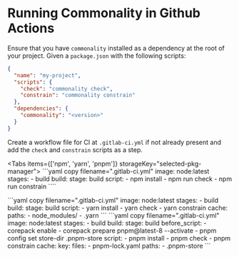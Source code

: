 
# Running Commonality in Github Actions

Ensure that you have `commonality` installed as a dependency at the root of your project.
Given a `package.json` with the following scripts:

```json filename="package.json"
{
  "name": "my-project",
  "scripts": {
    "check": "commonality check",
    "constrain": "commonality constrain"
  },
  "dependencies": {
    "commonality": "<version>"
  }
}
```

Create a workflow file for CI at `.gitlab-ci.yml` if not already present and add the `check` and `constrain` scripts as a step.

<Tabs items={['npm', 'yarn', 'pnpm']} storageKey="selected-pkg-manager">
  <Tab>
    ```yaml copy filename=".gitlab-ci.yml"
    image: node:latest
    stages:
      - build
    build:
      stage: build
      script:
        - npm install
        - npm run check
        - npm run constrain
    ````

  </Tab>
  <Tab>
    ```yaml copy filename=".gitlab-ci.yml"
    image: node:latest
    stages:
      - build
    build:
      stage: build
      script:
        - yarn install
        - yarn check
        - yarn constrain
      cache:
        paths:
          - node_modules/
          - .yarn
    ```
  </Tab>
  <Tab>
    ```yaml copy filename=".gitlab-ci.yml"
    image: node:latest
    stages:
      - build
    build:
      stage: build
      before_script:
        - corepack enable
        - corepack prepare pnpm@latest-8 --activate
        - pnpm config set store-dir .pnpm-store
      script:
        - pnpm install
        - pnpm check
        - pnpm constrain
      cache:
        key:
          files:
            - pnpm-lock.yaml
        paths:
          - .pnpm-store
    ```
  </Tab>
</Tabs>

